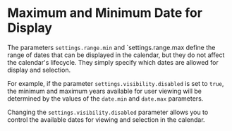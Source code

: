 # Maximum and Minimum Date for Display

The parameters `settings.range.min` and `settings.range.max define the range of dates that can be displayed in the calendar, but they do not affect the calendar's lifecycle. They simply specify which dates are allowed for display and selection.

For example, if the parameter `settings.visibility.disabled` is set to `true`, the minimum and maximum years available for user viewing will be determined by the values of the `date.min` and `date.max` parameters.

<Sandbox example="date-range-maximum-and-minimum-date-to-display" />

Changing the `settings.visibility.disabled` parameter allows you to control the available dates for viewing and selection in the calendar.
